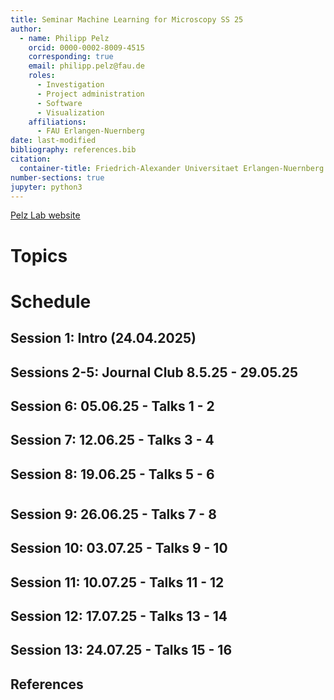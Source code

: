```yaml
---
title: Seminar Machine Learning for Microscopy SS 25
author:
  - name: Philipp Pelz
    orcid: 0000-0002-8009-4515
    corresponding: true
    email: philipp.pelz@fau.de
    roles:
      - Investigation
      - Project administration
      - Software
      - Visualization
    affiliations:
      - FAU Erlangen-Nuernberg
date: last-modified
bibliography: references.bib
citation:
  container-title: Friedrich-Alexander Universitaet Erlangen-Nuernberg
number-sections: true
jupyter: python3
---
```

[Pelz Lab website](https://pelzlab.science) 
 

# Topics

# Schedule
## Session 1: Intro (24.04.2025)
 
## Sessions 2-5: Journal Club 8.5.25 - 29.05.25

## Session 6: 05.06.25 - Talks 1 - 2  

## Session 7: 12.06.25 - Talks 3 - 4

## Session 8: 19.06.25 - Talks 5 - 6
#
## Session 9: 26.06.25 - Talks 7 - 8

## Session 10: 03.07.25 - Talks 9 - 10

## Session 11: 10.07.25 - Talks 11 - 12

## Session 12: 17.07.25 - Talks 13 - 14

## Session 13: 24.07.25 - Talks 15 - 16

## References {.unnumbered}

::: {#refs}
:::